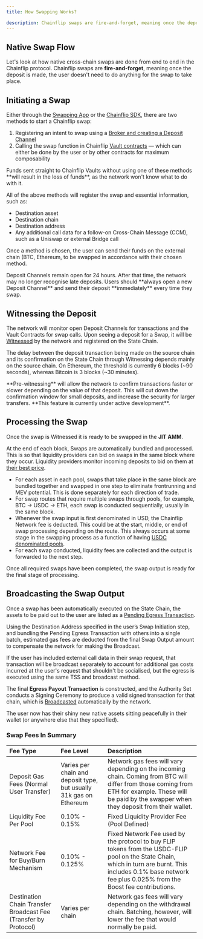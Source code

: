 ```yaml
---
title: How Swapping Works?

description: Chainflip swaps are fire-and-forget, meaning once the deposit is made, the user doesn't need to do anything for the swap to take place.
---
```



## Native Swap Flow

Let's look at how native cross-chain swaps are done from end to end in the Chainflip protocol. Chainflip swaps are **fire-and-forget**, meaning once the deposit is made, the user doesn't need to do anything for the swap to take place.

## Initiating a Swap

Either through the [Swapping App](https://swap.chainflip.io) or the [Chainflip SDK](/brokers/javascript-sdk), there are two methods to start a Chainflip swap:

1. Registering an intent to swap using a [Broker and creating a Deposit Channel](/brokers/broker-deposit-channels-swaps#deposit-channels)
2. Calling the swap function in Chainflip [Vault contracts](/brokers/broker-vault-swaps) — which can either be done by the user or by other contracts for maximum composability

<Callout type="warning">
  Funds sent straight to Chainflip Vaults without using one of these methods
  **will result in the loss of funds**, as the network won't know what to do
  with it.
</Callout>

All of the above methods will register the swap and essential information, such as:

- Destination asset
- Destination chain
- Destination address
- Any additional call data for a follow-on Cross-Chain Message (CCM), such as a Uniswap or external Bridge call

Once a method is chosen, the user can send their funds on the external chain (BTC, Ethereum, to be swapped in accordance with their chosen method.

<Callout type="info">
  Deposit Channels remain open for 24 hours. After that time, the network may no
  longer recognise late deposits. Users should **always open a new Deposit
  Channel** and send their deposit **immediately** every time they swap.
</Callout>

## Witnessing the Deposit

The network will monitor open Deposit Channels for transactions and the Vault Contracts for swap calls. Upon seeing a deposit for a Swap, it will be [Witnessed](/protocol/ingress-witnessing-deposits#witnessing) by the network and registered on the State Chain.

The delay between the deposit transaction being made on the source chain and its confirmation on the State Chain through Witnessing depends mainly on the source chain. On Ethereum, the threshold is currently 6 blocks (\~90 seconds), whereas Bitcoin is 3 blocks (\~30 minutes).

<Callout type="info">
  **Pre-witnessing** will allow the network to confirm transactions faster or
  slower depending on the value of that deposit. This will cut down the
  confirmation window for small deposits, and increase the security for larger
  transfers. **This feature is currently under active development**.
</Callout>

## Processing the Swap

Once the swap is Witnessed it is ready to be swapped in the **JIT AMM**.

At the end of each block, Swaps are automatically bundled and processed. This is so that liquidity providers can bid on swaps in the same block where they occur. Liquidity providers monitor incoming deposits to bid on them at [their best price](/protocol/just-in-time-amm-protocol).

- For each asset in each pool, swaps that take place in the same block are bundled together and swapped in one step to eliminate frontrunning and MEV potential. This is done separately for each direction of trade.
- For swap routes that require multiple swaps through pools, for example, BTC -> USDC -> ETH, each swap is conducted sequentially, usually in the same block.
- Whenever the swap input is first denominated in USD, the Chainflip Network fee is deducted. This could be at the start, middle, or end of swap processing depending on the route. This always occurs at some stage in the swapping process as a function of having [USDC denominated pools](/protocol/usdusdc-denominated-pools "mention").
- For each swap conducted, liquidity fees are collected and the output is forwarded to the next step.

Once all required swaps have been completed, the swap output is ready for the final stage of processing.

## Broadcasting the Swap Output

Once a swap has been automatically executed on the State Chain, the assets to be paid out to the user are listed as a [Pending Egress Transaction](/protocol/egress-broadcasting-funds).

Using the Destination Address specified in the user’s Swap Initiation step, and bundling the Pending Egress Transaction with others into a single batch, estimated gas fees are deducted from the final Swap Output amount to compensate the network for making the Broadcast.

If the user has included external call data in their swap request, that transaction will be broadcast separately to account for additional gas costs incurred at the user's request that shouldn't be socialised, but the egress is executed using the same TSS and broadcast method.

The final **Egress Payout Transaction** is constructed, and the Authority Set conducts a Signing Ceremony to produce a valid signed transaction for that chain, which is [Broadcasted](/protocol/egress-broadcasting-funds#broadcasting) automatically by the network.

The user now has their shiny new native assets sitting peacefully in their wallet (or anywhere else that they specified).

### Swap Fees In Summary

| Fee Type                                                        | Fee Level                                                          | Description                                                                                                                                                                                                      |
| :-------------------------------------------------------------- | :----------------------------------------------------------------- | :--------------------------------------------------------------------------------------------------------------------------------------------------------------------------------------------------------------- |
| Deposit Gas Fees (Normal User Transfer)                         | Varies per chain and deposit type, but usually 31k gas on Ethereum | Network gas fees will vary depending on the incoming chain. Coming from BTC will differ from those coming from ETH for example. These will be paid by the swapper when they deposit from their wallet.           |
| Liquidity Fee Per Pool                                          | 0.10% - 0.15%                                                      | Fixed Liquidity Provider Fee (Pool Defined)                                                                                                                                                                      |
| Network Fee for Buy/Burn Mechanism                              | 0.10% - 0.125%                                                     | Fixed Network Fee used by the protocol to buy FLIP tokens from the USDC-FLIP pool on the State Chain, which in turn are burnt. This includes 0.1% base network fee plus 0.025% from the Boost fee contributions. |
| Destination Chain Transfer Broadcast Fee (Transfer by Protocol) | Varies per chain                                                   | Network gas fees will vary depending on the withdrawal chain. Batching, however, will lower the fee that would normally be paid.                                                                                 |
